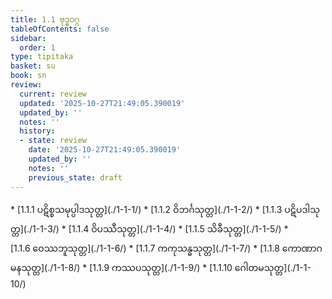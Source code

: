 ```yaml
---
title: 1.1 ဗုဒ္ဓဝဂ္ဂ
tableOfContents: false
sidebar:
  order: 1
type: tipitaka
basket: su
book: sn
review:
  current: review
  updated: '2025-10-27T21:49:05.390019'
  updated_by: ''
  notes: ''
  history:
  - state: review
    date: '2025-10-27T21:49:05.390019'
    updated_by: ''
    notes: ''
    previous_state: draft
---
```



<ReviewStatus review={frontmatter.review} showDetails={true} />

<HypothesisAnnotation frontmatter={frontmatter} />

<DynamicBreadcrumb />



<TableOfContents book="sn" section="1.1">
* [1.1.1 ပဋိစ္စသမုပ္ပါဒသုတ္တ](./1-1-1/)
* [1.1.2 ဝိဘင်္ဂသုတ္တ](./1-1-2/)
* [1.1.3 ပဋိပဒါသုတ္တ](./1-1-3/)
* [1.1.4 ဝိပဿီသုတ္တ](./1-1-4/)
* [1.1.5 သိခီသုတ္တ](./1-1-5/)
* [1.1.6 ဝေဿဘူသုတ္တ](./1-1-6/)
* [1.1.7 ကကုသန္ဓသုတ္တ](./1-1-7/)
* [1.1.8 ကောဏာဂမနသုတ္တ](./1-1-8/)
* [1.1.9 ကဿပသုတ္တ](./1-1-9/)
* [1.1.10 ဂေါတမသုတ္တ](./1-1-10/)
</TableOfContents>